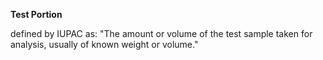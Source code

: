 
'''Test Portion'''

defined by IUPAC as:
"The amount or volume of the test sample taken for analysis, usually of
known weight or volume."